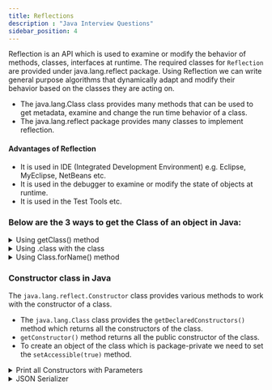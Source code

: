 ```yaml
---
title: Reflections
description : "Java Interview Questions"
sidebar_position: 4
---
```




Reflection is an API which is used to examine or modify the behavior of methods, classes, interfaces at runtime. The required classes for `Reflection` are provided under java.lang.reflect package.
Using Reflection we can write general purpose algorithms that dynamically adapt and modify their behavior based on the classes they are acting on.
- The java.lang.Class class provides many methods that can be used to get metadata, examine and change the run time behavior of a class.
- The java.lang.reflect package provides many classes to implement reflection.

#### Advantages of Reflection
- It is used in IDE (Integrated Development Environment) e.g. Eclipse, MyEclipse, NetBeans etc.
- It is used in the debugger to examine or modify the state of objects at runtime.
- It is used in the Test Tools etc.


### Below are the 3 ways to get the Class of an object in Java:
<details>
<summary>Using getClass() method</summary>
  ```java
  public class Test {
      public static void main(String[] args) {
          Test t = new Test();
          Class c = t.getClass();
          System.out.println(c.getName());
      }
  }
  ```
</details>

<details>
<summary>Using .class with the class</summary>
  ```java
  public class Test {
      public static void main(String[] args) {
          Class c = Test.class;
          System.out.println(c.getName());
      }
  }
  ```
</details>


<details>
<summary>Using Class.forName() method</summary>
```java
public class Test {
    public static void main(String[] args) {
        try {
            Class c = Class.forName("Test");
            System.out.println(c.getName());
        } catch (ClassNotFoundException e) {
            e.printStackTrace();
        }
    }
}
```
</details>


### Constructor class in Java
The `java.lang.reflect.Constructor` class provides various methods to work with the constructor of a class.
- The `java.lang.Class` class provides the `getDeclaredConstructors()` method which returns all the constructors of the class.
- `getConstructor()` method returns all the public constructor of the class.
- To create an object of the class which is package-private we need to set the `setAccessible(true)` method.

<details>
<summary>Print all Constructors with Parameters</summary>
```java title="Constructor.java"
import java.lang.reflect.Constructor;

public static void printConstructors(Class<?> cls) {
    Constructor<?>[] constructors = cls.getDeclaredConstructors();

    System.out.println(String.format("Class name: " + cls.getName() + " has " + constructors.length + " constructors"));
    for (Constructor constructor : constructors) {
        Class<?>[] parameterTypes = constructor.getParameterTypes();
        List<String> list  = Arrays.stream(parameterTypes).map(Class::getName)
          .collect(Collectors.toList());

        System.out.println(parameterTypes);
    }
}
```
</details>

### Method class in Java
The `java.lang.reflect.Method` class provides many methods to work with the methods of a class. Throws `NoSuchMethodException` if the constructor is not found.
- The `java.lang.Class` class provides the `getMethod()` method which returns the method of the class.

### Field class in Java
The `java.lang.reflect.Field` class provides many methods to work with the fields of a class. Throws `NoSuchFieldException` if the field is not found.
Using `Field` class we can get the field name, type, and value of a field about a class dynamically.
- The `java.lang.Class` class provides the `getDeclaredField()` method which returns all fiels of the 
  class **irrespective of the access specifier, excluding inherited fields**.
- `getField()` method returns all public fields of the class **including inherited fields**.
- `Synthetic` fields are created by the compiler and are not present in the source code, we should not modify them.
- To access the private fields of a class, the `setAccessible(true)` method needs to be called.


### Create a JSON Serialzer
In the below example let's create a JSON serializer using Reflection. The serializer will serialize the object into a JSON string and will not have access to the Classes outside its package.


<details>
<summary>Sample classes to serialize</summary>
```java
import java.lang.reflect.Method;
import java.lang.reflect.Field;
import java.lang.reflect.Constructor;

public class Person {
    private final String name;
    private final int age;
    private final Address address;

    public Person(String name, int age, Address address) {
        this.name = "John";
        this.age = 30;
        this.address = "New York";
    }
}

public class Address{
    private final String street;
    private final String city;
    private final String state;

    public Address(String street, String city, String state) {
        this.street = "123 Main St";
        this.city = "New York";
        this.state = "NY";
    }
}
```
</details>


<details>
<summary>JSON Serializer</summary>
```java title="JSONSerializer.java"
// method to add double quotes to the value
private static String formatValue(String value){
  return "\"" + value + "\"";
}

// method to format primitive types
private static String formatPrimitive(Field field, Object parent) throws IllegalAccessException {
  if(field.getType().equals(boolean.class)
      || field.getType().equals(int.class)
      || field.getType().equals(long.class)
      || field.getType().equals(short.class))
    return field.get(parent).toString();
  else if(field.getType().equals(double.class)
      || field.getType().equals(float.class))
    return String.format("%.2f", field.get(parent));
  else 
    throw new IllegalArgumentException("Unsupported type"+ field.getType().getName());
}

public static String objectToString(Object obj) throws IllegalAccessException {
    StringBuilder sb = new StringBuilder();
    sb.append("{").append("\n");
    Field[] fields = obj.getClass();.getDeclaredFields();

    // loop for each field
    for(Field field : fields){
        field.setAccessible(true);
        if(field.isSynthetic()) continue;

        sb.append(formatValue(field.getName()));
        sb.append(":");

        if(field.getType().isPrimitive()){
          sb.append(formatPrimitive(field, obj));
        } else if(field.getType().equals(String.class)){
          sb.append(objectToString(field.get(obj)));
        } else{
          sb.append(objectToString(field.get(obj)));
        }

        sb.append(",");
    }
    // remove last comma
    sb.deleteCharAt(sb.length()-1);
    sb.append("\n").append("}");
    return sb.toString();
}

class Main {
    public static void main(String[] args) throws Exception {
        Address a = new Address("123 Main St", "New York", "NY");
        Person p = new Person("John", 30, a);

        System.out.println(objectToString(p));
    }
}
```
</details>
